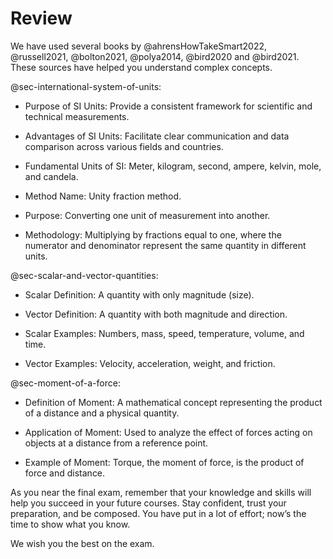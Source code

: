 # Review {#sec-review}

We have used several books by @ahrensHowTakeSmart2022, @russell2021, @bolton2021, @polya2014, @bird2020 and @bird2021. These sources have helped you understand complex concepts.

@sec-international-system-of-units:

-   Purpose of SI Units: Provide a consistent framework for scientific and technical measurements.

-   Advantages of SI Units: Facilitate clear communication and data comparison across various fields and countries.

-   Fundamental Units of SI: Meter, kilogram, second, ampere, kelvin, mole, and candela.

-   Method Name: Unity fraction method.

-   Purpose: Converting one unit of measurement into another.

-   Methodology: Multiplying by fractions equal to one, where the numerator and denominator represent the same quantity in different units.

@sec-scalar-and-vector-quantities:

-   Scalar Definition: A quantity with only magnitude (size).

-   Vector Definition: A quantity with both magnitude and direction.

-   Scalar Examples: Numbers, mass, speed, temperature, volume, and time.

-   Vector Examples: Velocity, acceleration, weight, and friction.

@sec-moment-of-a-force:

-   Definition of Moment: A mathematical concept representing the product of a distance and a physical quantity.

-   Application of Moment: Used to analyze the effect of forces acting on objects at a distance from a reference point.

-   Example of Moment: Torque, the moment of force, is the product of force and distance.

As you near the final exam, remember that your knowledge and skills will help you succeed in your future courses. Stay confident, trust your preparation, and be composed. You have put in a lot of effort; now’s the time to show what you know.

We wish you the best on the exam.

